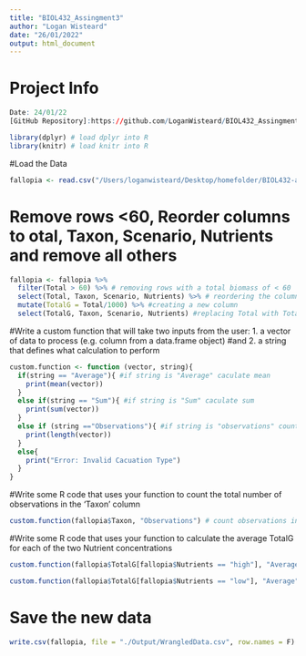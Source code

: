 ```yaml
---
title: "BIOL432_Assingment3"
author: "Logan Wisteard"
date: "26/01/2022"
output: html_document
---
```


# Project Info
```r
Date: 24/01/22
[GitHub Repository]:https://github.com/LoganWisteard/BIOL432_Assingment3
```

```r
library(dplyr) # load dplyr into R
library(knitr) # load knitr into R
```

#Load the Data
```r
fallopia <- read.csv("/Users/loganwisteard/Desktop/homefolder/BIOL432-assingment3/InputData/FallopiaData.csv")
```

# Remove rows <60, Reorder columns to otal, Taxon, Scenario, Nutrients and remove all others
```r
fallopia <- fallopia %>% 
  filter(Total > 60) %>% # removing rows with a total biomass of < 60
  select(Total, Taxon, Scenario, Nutrients) %>% # reordering the columns and removing unneeded ones 
  mutate(TotalG = Total/1000) %>% #creating a new column 
  select(TotalG, Taxon, Scenario, Nutrients) #replacing Total with TotalG
```

#Write a custom function that will take two inputs from the user: 1. a vector of data to process (e.g. column from a data.frame object) 
#and 2. a string that defines what calculation to perform
```r
custom.function <- function (vector, string){
  if(string == "Average"){ #if string is "Average" caculate mean
    print(mean(vector))
  }
  else if(string == "Sum"){ #if string is "Sum" caculate sum
    print(sum(vector))
  }
  else if (string =="Observations"){ #if string is "observations" count number of observations
    print(length(vector))
  }
  else{
    print("Error: Invalid Cacuation Type")
  }
}
```

#Write some R code that uses your function to count the total number of observations in the 'Taxon' column
```r
custom.function(fallopia$Taxon, "Observations") # count observations in Taxon column
```

#Write some R code that uses your function to calculate the average TotalG for each of the two Nutrient concentrations
```r
custom.function(fallopia$TotalG[fallopia$Nutrients == "high"], "Average") # average TotalG for high nutrient group
```

```r
custom.function(fallopia$TotalG[fallopia$Nutrients == "low"], "Average") # average TotalG for low nutrient group
```

# Save the new data
```r
write.csv(fallopia, file = "./Output/WrangledData.csv", row.names = F)
```

